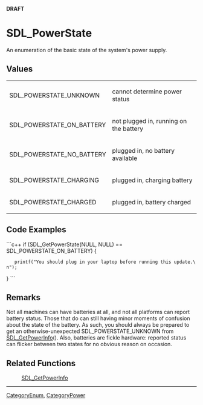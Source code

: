 <!-- pragma section-numbers off -->
<!-- pragma camelcase off -->
'''DRAFT'''

= SDL_PowerState =
An enumeration of the basic state of the system's power supply.


== Values ==
{|
|SDL_POWERSTATE_UNKNOWN
|cannot determine power status
|-
|SDL_POWERSTATE_ON_BATTERY
|not plugged in, running on the battery
|-
|SDL_POWERSTATE_NO_BATTERY
|plugged in, no battery available
|-
|SDL_POWERSTATE_CHARGING
|plugged in, charging battery
|-
|SDL_POWERSTATE_CHARGED
|plugged in, battery charged
|}

== Code Examples ==
```c++
if (SDL_GetPowerState(NULL, NULL) == SDL_POWERSTATE_ON_BATTERY) {
    printf("You should plug in your laptop before running this update.\n");
}
```

== Remarks ==
Not all machines can have batteries at all, and not all platforms can report battery status. Those that do can still having minor moments of confusion about the state of the battery. As such, you should always be prepared to get an otherwise-unexpected SDL_POWERSTATE_UNKNOWN from [[SDL_GetPowerInfo]](). Also, batteries are fickle hardware: reported status can flicker between two states for no obvious reason on occasion.

== Related Functions ==
:[[SDL_GetPowerInfo]]

----
[[CategoryEnum]], [[CategoryPower]]
